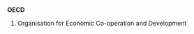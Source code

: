 ==={{initialism}}===
'''OECD'''
{{wikipedia}}

# Organisation for Economic Co-operation and Development